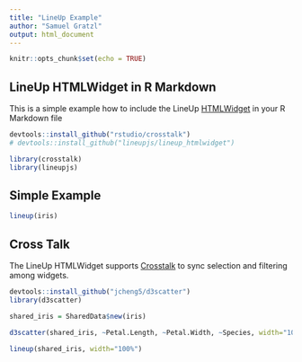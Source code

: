 ```yaml
---
title: "LineUp Example"
author: "Samuel Gratzl"
output: html_document
---
```


```r
knitr::opts_chunk$set(echo = TRUE)
```

## LineUp HTMLWidget in R Markdown

This is a simple example how to include the LineUp [HTMLWidget](http://www.htmlwidgets.org/) in your R Markdown file

```r
devtools::install_github("rstudio/crosstalk")
# devtools::install_github("lineupjs/lineup_htmlwidget")

library(crosstalk)
library(lineupjs)
```

## Simple Example

```r

lineup(iris)
```


## Cross Talk

The LineUp HTMLWidget supports [Crosstalk](http://rstudio.github.io/crosstalk/) to sync selection and filtering among widgets.


```r
devtools::install_github("jcheng5/d3scatter")
library(d3scatter)

shared_iris = SharedData$new(iris)

d3scatter(shared_iris, ~Petal.Length, ~Petal.Width, ~Species, width="100%")
```

```r
lineup(shared_iris, width="100%")
```
